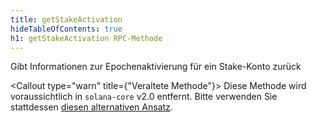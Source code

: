 ```yaml
---
title: getStakeActivation
hideTableOfContents: true
h1: getStakeActivation RPC-Methode
---
```


Gibt Informationen zur Epochenaktivierung für ein Stake-Konto zurück

<Callout type="warn" title={"Veraltete Methode"}>
  Diese Methode wird voraussichtlich in `solana-core` v2.0 entfernt. Bitte
  verwenden Sie stattdessen [diesen alternativen
  Ansatz](https://github.com/solana-developers/solana-rpc-get-stake-activation).
</Callout>
